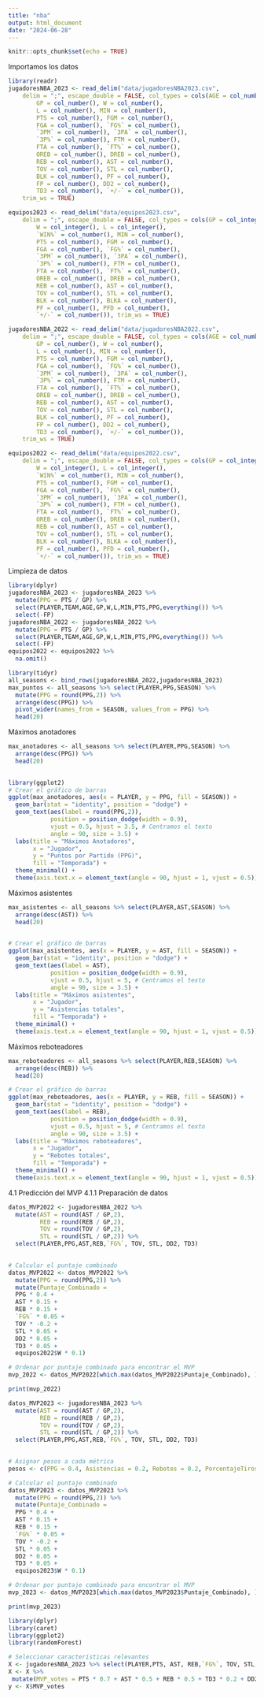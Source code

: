 ```yaml
---
title: "nba"
output: html_document
date: "2024-06-28"
---
```


```r
knitr::opts_chunk$set(echo = TRUE)
```


Importamos los datos
```r
library(readr)
jugadoresNBA_2023 <- read_delim("data/jugadoresNBA2023.csv", 
    delim = ";", escape_double = FALSE, col_types = cols(AGE = col_number(), 
        GP = col_number(), W = col_number(), 
        L = col_number(), MIN = col_number(), 
        PTS = col_number(), FGM = col_number(), 
        FGA = col_number(), `FG%` = col_number(), 
        `3PM` = col_number(), `3PA` = col_number(), 
        `3P%` = col_number(), FTM = col_number(), 
        FTA = col_number(), `FT%` = col_number(), 
        OREB = col_number(), DREB = col_number(), 
        REB = col_number(), AST = col_number(), 
        TOV = col_number(), STL = col_number(), 
        BLK = col_number(), PF = col_number(), 
        FP = col_number(), DD2 = col_number(), 
        TD3 = col_number(), `+/-` = col_number()), 
    trim_ws = TRUE)

equipos2023 <- read_delim("data/equipos2023.csv", 
    delim = ";", escape_double = FALSE, col_types = cols(GP = col_integer(), 
        W = col_integer(), L = col_integer(), 
        `WIN%` = col_number(), MIN = col_number(), 
        PTS = col_number(), FGM = col_number(), 
        FGA = col_number(), `FG%` = col_number(), 
        `3PM` = col_number(), `3PA` = col_number(), 
        `3P%` = col_number(), FTM = col_number(), 
        FTA = col_number(), `FT%` = col_number(), 
        OREB = col_number(), DREB = col_number(), 
        REB = col_number(), AST = col_number(), 
        TOV = col_number(), STL = col_number(), 
        BLK = col_number(), BLKA = col_number(), 
        PF = col_number(), PFD = col_number(), 
        `+/-` = col_number()), trim_ws = TRUE)

jugadoresNBA_2022 <- read_delim("data/jugadoresNBA2022.csv", 
    delim = ";", escape_double = FALSE, col_types = cols(AGE = col_number(), 
        GP = col_number(), W = col_number(), 
        L = col_number(), MIN = col_number(), 
        PTS = col_number(), FGM = col_number(), 
        FGA = col_number(), `FG%` = col_number(), 
        `3PM` = col_number(), `3PA` = col_number(), 
        `3P%` = col_number(), FTM = col_number(), 
        FTA = col_number(), `FT%` = col_number(), 
        OREB = col_number(), DREB = col_number(), 
        REB = col_number(), AST = col_number(), 
        TOV = col_number(), STL = col_number(), 
        BLK = col_number(), PF = col_number(), 
        FP = col_number(), DD2 = col_number(), 
        TD3 = col_number(), `+/-` = col_number()), 
    trim_ws = TRUE)

equipos2022 <- read_delim("data/equipos2022.csv", 
    delim = ";", escape_double = FALSE, col_types = cols(GP = col_integer(), 
        W = col_integer(), L = col_integer(), 
        `WIN%` = col_number(), MIN = col_number(), 
        PTS = col_number(), FGM = col_number(), 
        FGA = col_number(), `FG%` = col_number(), 
        `3PM` = col_number(), `3PA` = col_number(), 
        `3P%` = col_number(), FTM = col_number(), 
        FTA = col_number(), `FT%` = col_number(), 
        OREB = col_number(), DREB = col_number(), 
        REB = col_number(), AST = col_number(), 
        TOV = col_number(), STL = col_number(), 
        BLK = col_number(), BLKA = col_number(), 
        PF = col_number(), PFD = col_number(), 
        `+/-` = col_number()), trim_ws = TRUE)
```

Limpieza de datos

```r
library(dplyr)
jugadoresNBA_2023 <- jugadoresNBA_2023 %>%
  mutate(PPG = PTS / GP) %>%
  select(PLAYER,TEAM,AGE,GP,W,L,MIN,PTS,PPG,everything()) %>%
  select(-FP)
jugadoresNBA_2022 <- jugadoresNBA_2022 %>%
  mutate(PPG = PTS / GP) %>%
  select(PLAYER,TEAM,AGE,GP,W,L,MIN,PTS,PPG,everything()) %>%
  select(-FP)
equipos2022 <- equipos2022 %>%
  na.omit()
```


```r
library(tidyr)
all_seasons <- bind_rows(jugadoresNBA_2022,jugadoresNBA_2023)
max_puntos <- all_seasons %>% select(PLAYER,PPG,SEASON) %>%
  mutate(PPG = round(PPG,2)) %>%
  arrange(desc(PPG)) %>%
  pivot_wider(names_from = SEASON, values_from = PPG) %>%
  head(20)

```

Máximos anotadores
```r
max_anotadores <- all_seasons %>% select(PLAYER,PPG,SEASON) %>%
  arrange(desc(PPG)) %>%
  head(20) 
  
```


```r
library(ggplot2)
# Crear el gráfico de barras
ggplot(max_anotadores, aes(x = PLAYER, y = PPG, fill = SEASON)) +
  geom_bar(stat = "identity", position = "dodge") +
  geom_text(aes(label = round(PPG,2)), 
            position = position_dodge(width = 0.9), 
            vjust = 0.5, hjust = 3.5, # Centramos el texto
            angle = 90, size = 3.5) +
  labs(title = "Máximos Anotadores",
       x = "Jugador", 
       y = "Puntos por Partido (PPG)",
       fill = "Temporada") +
  theme_minimal() +
  theme(axis.text.x = element_text(angle = 90, hjust = 1, vjust = 0.5))
```

Máximos asistentes
```r
max_asistentes <- all_seasons %>% select(PLAYER,AST,SEASON) %>%
  arrange(desc(AST)) %>%
  head(20)
  
```


```r
# Crear el gráfico de barras
ggplot(max_asistentes, aes(x = PLAYER, y = AST, fill = SEASON)) +
  geom_bar(stat = "identity", position = "dodge") +
  geom_text(aes(label = AST), 
            position = position_dodge(width = 0.9), 
            vjust = 0.5, hjust = 5, # Centramos el texto
            angle = 90, size = 3.5) +
  labs(title = "Máximos asistentes",
       x = "Jugador", 
       y = "Asistencias totales",
       fill = "Temporada") +
  theme_minimal() +
  theme(axis.text.x = element_text(angle = 90, hjust = 1, vjust = 0.5))


```


Máximos reboteadores

```r
max_reboteadores <- all_seasons %>% select(PLAYER,REB,SEASON) %>%
  arrange(desc(REB)) %>%
  head(20)
```

```r
# Crear el gráfico de barras
ggplot(max_reboteadores, aes(x = PLAYER, y = REB, fill = SEASON)) +
  geom_bar(stat = "identity", position = "dodge") +
  geom_text(aes(label = REB), 
            position = position_dodge(width = 0.9), 
            vjust = 0.5, hjust = 5, # Centramos el texto
            angle = 90, size = 3.5) +
  labs(title = "Máximos reboteadores",
       x = "Jugador", 
       y = "Rebotes totales",
       fill = "Temporada") +
  theme_minimal() +
  theme(axis.text.x = element_text(angle = 90, hjust = 1, vjust = 0.5))


```


4.1 Predicción del MVP
4.1.1 Preparación de datos

```r
datos_MVP2022 <- jugadoresNBA_2022 %>%
  mutate(AST = round(AST / GP,2),
         REB = round(REB / GP,2),
         TOV = round(TOV / GP,2),
         STL = round(STL / GP,2)) %>%
  select(PLAYER,PPG,AST,REB,`FG%`, TOV, STL, DD2, TD3) 
  
```

```r
# Calcular el puntaje combinado
datos_MVP2022 <- datos_MVP2022 %>%
  mutate(PPG = round(PPG,2)) %>%
  mutate(Puntaje_Combinado = 
  PPG * 0.4 + 
  AST * 0.15 + 
  REB * 0.15 + 
  `FG%` * 0.05 +
  TOV * -0.2 + 
  STL * 0.05 + 
  DD2 * 0.05 + 
  TD3 * 0.05 +
  equipos2022$W * 0.1)

# Ordenar por puntaje combinado para encontrar el MVP
mvp_2022 <- datos_MVP2022[which.max(datos_MVP2022$Puntaje_Combinado), ]

print(mvp_2022)

```

```r
datos_MVP2023 <- jugadoresNBA_2023 %>%
  mutate(AST = round(AST / GP,2),
         REB = round(REB / GP,2),
         TOV = round(TOV / GP,2),
         STL = round(STL / GP,2)) %>%
  select(PLAYER,PPG,AST,REB,`FG%`, TOV, STL, DD2, TD3) 
  
```

```r
# Asignar pesos a cada métrica
pesos <- c(PPG = 0.4, Asistencias = 0.2, Rebotes = 0.2, PorcentajeTiros = 0.2)

# Calcular el puntaje combinado
datos_MVP2023 <- datos_MVP2023 %>%
  mutate(PPG = round(PPG,2)) %>%
  mutate(Puntaje_Combinado = 
  PPG * 0.4 + 
  AST * 0.15 + 
  REB * 0.15 + 
  `FG%` * 0.05 +
  TOV * -0.2 + 
  STL * 0.05 + 
  DD2 * 0.05 + 
  TD3 * 0.05 +
  equipos2023$W * 0.1)

# Ordenar por puntaje combinado para encontrar el MVP
mvp_2023 <- datos_MVP2023[which.max(datos_MVP2023$Puntaje_Combinado), ]

print(mvp_2023)

```


```r
library(dplyr)
library(caret)
library(ggplot2)
library(randomForest)

# Seleccionar características relevantes
X <- jugadoresNBA_2023 %>% select(PLAYER,PTS, AST, REB,`FG%`, TOV, STL, DD2, TD3)
X <- X %>%
 mutate(MVP_votes = PTS * 0.7 + AST * 0.5 + REB * 0.5 + TD3 * 0.2 + DD2 * 0.1)
y <- X$MVP_votes


```

